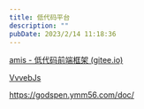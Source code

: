 ```yaml
---
title: 低代码平台
description: ""
pubDate: 2023/2/14 11:18:36
---
```


[amis - 低代码前端框架 (gitee.io)](https://baidu.gitee.io/amis/docs/index)

[VvvebJs](https://github.com/givanz/VvvebJs)

https://godspen.ymm56.com/doc/
